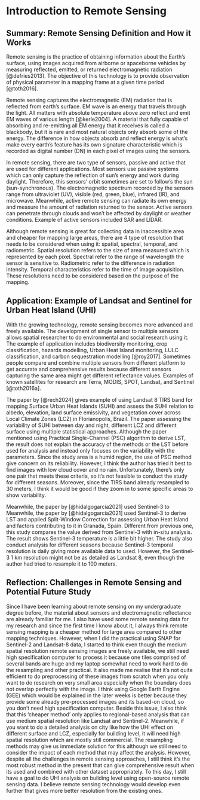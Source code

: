 # Introduction to Remote Sensing

## Summary: Remote Sensing Definition and How it Works

Remote sensing is the practice of obtaining information about the Earth’s surface, using images acquired from airborne or spaceborne vehicles by measuring reflected, emitted, or returned electromagnetic radiation [@defries2013]. The objective of this technology is to provide observation of physical parameter in a mapping frame at a given time period [@toth2016].

Remote sensing captures the electromagnetic (EM) radiation that is reflected from earth’s surface. EM wave is an energy that travels through the light. All matters with absolute temperature above zero reflect and emit EM waves of various length [@kerle2004]. A material that fully capable of absorbing and re-emitting all EM energy that it receives is called a blackbody, but it is rare and most natural objects only absorb some of the energy. The difference in how objects absorb and reflect energy is what’s make every earth’s feature has its own signature characteristic which is recorded as digital number (DN) in each pixel of images using the sensors.

In remote sensing, there are two type of sensors, passive and active that are used for different applications. Most sensors use passive systems which can only capture the reflection of sun’s energy and work during daylight. Therefore, this sensors’ orbit sometimes are set to follow’s the sun (sun-synchronous). The electromagnetic spectrum recorded by the sensors range from ultraviolet (UV), visible (red, green, blue), infrared (IR), and microwave. Meanwhile, active remote sensing can radiate its own energy and measure the amount of radiation returned to the sensor. Active sensors can penetrate through clouds and won’t be affected by daylight or weather conditions. Example of active sensors included SAR and LIDAR.

Although remote sensing is great for collecting data in inaccessible area and cheaper for mapping large areas, there are 4 type of resolution that needs to be considered when using it: spatial, spectral, temporal, and radiometric. Spatial resolution refers to the size of area measured which is represented by each pixel. Spectral refer to the range of wavelength the sensor is sensitive to. Radiometric refer to the difference in radiation intensity. Temporal characteristics refer to the time of image acquisition. These resolutions need to be considered based on the purpose of the mapping.

## Application: Example of Landsat and Sentinel for Urban Heat Island (UHI)

With the growing technology, remote sensing becomes more advanced and freely available. The development of single sensor to multiple sensors allows spatial researcher to do environmental and social research using it. The example of application includes biodiversity monitoring, crop classification, hazards modelling, Urban Heat Island monitoring, LULC classification, and carbon sequestration modelling [@roy2017]. Sometimes people compare and combine multiple sensors from different platform to get accurate and comprehensive results because different sensors capturing the same area might get different reflectance values. Examples of known satellites for research are Terra, MODIS, SPOT, Landsat, and Sentinel [@toth2016a].

The paper by [@rech2024] gives example of using Landsat 8 TIRS band for mapping Surface Urban Heat Islands (SUHI) and assess the SUHI relation to albedo, elevation, land surface emissivity, and vegetation cover across Local Climate Zones (LCZ) in Florianopolis, Brazil. The paper assessing the variability of SUHI between day and night, different LCZ and different surface using multiple statistical approaches. Although the paper mentioned using Practical Single-Channel (PSC) algorithm to derive LST, the result does not explain the accuracy of the methods or the LST before used for analysis and instead only focuses on the variability with the parameters. Since the study area is a humid region, the use of PSC method give concern on its reliability. However, I think the author has tried it best to find images with low cloud cover and no rain. Unfortunately, there’s only one pair that meets these criteria, so it’s not feasible to conduct the study for different seasons. Moreover, since the TIRS band already resampled to 30 meters, I think it would be good if they zoom in to some specific areas to show variability.

Meanwhile, the paper by [@hidalgogarcía2021] used Sentinel-3 to Meanwhile, the paper by [@hidalgogarcía2021] used Sentinel-3 to derive LST and applied Split-Window Correction for assessing Urban Heat Island and factors contributing to it in Granada, Spain. Different from previous one, this study compares the value derived from Sentinel-3 with in-situ analysis. The result shows Sentinel-3 temperature is a little bit higher. The study also conduct analysis for different seasons because Sentinel-3 temporal resolution is daily giving more available data to used. However, the Sentinel-3 1 km resolution might not be as detailed as Landsat 8, even though the author had tried to resample it to 100 meters.

## Reflection: Challenges in Remote Sensing and Potential Future Study

Since I have been learning about remote sensing on my undergraduate degree before, the material about sensors and electromagnetic reflectance are already familiar for me. I also have used some remote sensing data for my research and since the first time I know about it, I always think remote sensing mapping is a cheaper method for large area compared to other mapping techniques. However, when I did the practical using SNAP for Sentinel-2 and Landsat-8 data, I started to think even though the medium spatial resolution remote sensing images are freely available, we still need high specification computer to process it because one tiles comprised of several bands are huge and my laptop somewhat need to work hard to do the resampling and other practical. It also made me realise that it’s not quite efficient to do preprocessing of these images from scratch when you only want to do research on very small area especially when the boundary does not overlap perfectly with the image. I think using Google Earth Engine (GEE) which would be explained in the later weeks is better because they provide some already pre-processed images and its based-on cloud, so you don’t need high specification computer. Beside this issue, I also think that this ‘cheaper method’ only applies to regional-based analysis that can use medium spatial resolution like Landsat and Sentinel-2. Meanwhile, if you want to do a detailed analysis on city like how the UHI effect on different surface and LCZ, especially for building level, it will need high spatial resolution which are mostly still commercial. The resampling methods may give us immediate solution for this although we still need to consider the impact of each method that may affect the analysis. However, despite all the challenges in remote sensing approaches, I still think it’s the most robust method in the present that can give comprehensive result when its used and combined with other dataset appropriately. To this day, I still have a goal to do UHI analysis on building level using open-source remote sensing data. I believe remote sensing technology would develop even further that gives more better resolution from the existing ones.
